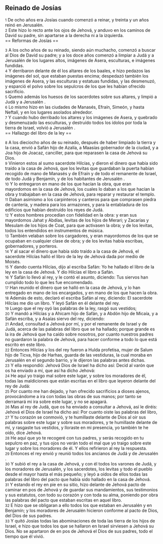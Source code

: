 == Reinado de Josías ==

{{anchor|1}} <small>1</small> De ocho años era Josías cuando comenzó a reinar, y treinta y un años reinó en Jerusalén.<br>
{{anchor|2}} <small>2</small> Este hizo lo recto ante los ojos de Jehová, y anduvo en los caminos de David su padre, sin apartarse a la derecha ni a la izquierda.<br>
== Reformas de Josías ==

{{anchor|3}} <small>3</small> A los ocho años de su reinado, siendo aún muchacho, comenzó a buscar al Dios de David su padre; y a los doce años comenzó a limpiar a Judá y a Jerusalén  de los lugares altos, imágenes de Asera, esculturas, e imágenes fundidas.<br>
{{anchor|4}} <small>4</small> Y derribaron delante de él los altares de los baales, e hizo pedazos las imágenes del sol, que estaban puestas encima; despedazó también los imágenes de Asera, y las esculturas y estatuas fundidas, y las desmenuzó, y esparció el polvo sobre los sepulcros de los que les habían ofrecido sacrificio.<br>
{{anchor|5}} <small>5</small> Quemó además los huesos de los sacerdotes sobre sus altares, y limpió a Judá y a Jerusalén .<br>
{{anchor|6}} <small>6</small> Lo mismo hizo en las ciudades de Manasés, Efraín, Simeón, y hasta Neftalí, y en los lugares asolados alrededor.<br>
{{anchor|7}} <small>7</small> Y cuando hubo derribado los altares y los imágenes de Asera, y quebrado y desmenuzado las esculturas, y destruído todos los ídolos por toda la tierra de Israel, volvió a Jerusalén .<br>
== Hallazgo del libro de la ley ==

{{anchor|8}} <small>8</small> A los dieciocho años de su reinado, después de haber limpiado la tierra y la casa, envió a Safán hijo de Azalía, a Maasías gobernador de la ciudad, y a Joa hijo de Joacaz, canciller, para que reparasen la casa de Jehová su Dios.<br>
{{anchor|9}} <small>9</small> Vinieron estos al sumo sacerdote Hilcías, y dieron el dinero que había sido traído a la casa de Jehová, que los levitas que guardaban la puerta habían recogido de mano de Manasés y de Efraín y de todo el remanente de Israel, de todo Judá y Benjamín, y de los habitantes de Jerusalén .<br>
{{anchor|10}} <small>10</small> Y lo entregaron en mano de los que hacían la obra, que eran mayordomos en la casa de Jehová, los cuales lo daban a los que hacían la obra y trabajaban en la casa de Jehová, para reparar y restaurar el templo.<br>
{{anchor|11}} <small>11</small> Daban asimismo a los carpinteros y canteros para que comprasen piedra de cantería, y madera para los armazones, y para la entabladura de los edificios que habían destruído los reyes de Judá.<br>
{{anchor|12}} <small>12</small> Y estos hombres procedían con fidelidad en la obra: y eran sus mayordomos Jahat y Abdías, levitas de los hijos de Merari; y Zacarías y Mesulam de los hijos de Coat, para que activasen la obra; y de los levitas, todos los entendidos en instrumentos de música.<br>
{{anchor|13}} <small>13</small> También velaban sobre los cargadores, y eran mayordomos de los que se ocupaban en cualquier clase de obra; y de los levitas había escribas, gobernadores, y porteros.<br>
{{anchor|14}} <small>14</small> Y al sacar el dinero que había sido traído a la casa de Jehová, el sacerdote Hilcías halló el libro de la ley de Jehová dada por medio de Moisés.<br>
{{anchor|15}} <small>15</small> Y dando cuenta Hilcías, dijo al escriba Safán: Yo he hallado el libro de la ley en la casa de Jehová. Y dio Hilcías el libro a Safán.<br>
{{anchor|16}} <small>16</small> Y Safán lo llevó al rey, y le contó el asunto, diciendo: Tus siervos han cumplido todo lo que les fue encomendado.<br>
{{anchor|17}} <small>17</small> Han reunido el dinero que se halló en la casa de Jehová, y lo han entregado en mano de los encargados, y en mano de los que hacen la obra.<br>
{{anchor|18}} <small>18</small> Además de esto, declaró el escriba Safán al rey, diciendo: El sacerdote Hilcías me dio un libro. Y leyó Safán en él delante del rey.<br>
{{anchor|19}} <small>19</small> Luego que el rey oyó las palabras de la ley, rasgó sus vestidos;<br>
{{anchor|20}} <small>20</small> Y mandó a Hilcías y a Ahicam hijo de Safán, y a Abdón hijo de Micaía, y a Safán escriba, y a Asaías siervo del rey, diciendo:<br>
{{anchor|21}} <small>21</small> Andad, consultad a Jehová por mí, y por el remanente de Israel y de Judá, acerca de las palabras del libro que se ha hallado; porque grande es la ira de Jehová que ha caído sobre nosotros, por cuanto nuestros padres no guardaron la palabra de Jehová, para hacer conforme a todo lo que está escrito en este libro.<br>
{{anchor|22}} <small>22</small> Entonces Hilcías y los del rey fueron a Hulda profetisa, mujer de Salum hijo de Ticva, hijo de Harhas, guarda de las vestiduras, la cual moraba en Jerusalén  en el segundo barrio, y le dijeron las palabras antes dichas.<br>
{{anchor|23}} <small>23</small> Y ella respondió: Jehová Dios de Israel ha dicho así: Decid al varón que os ha enviado a mí, que así ha dicho Jehová:<br>
{{anchor|24}} <small>24</small> He aquí yo traigo mal sobre este lugar, y sobre los moradores de él, todas las maldiciones que están escritas en el libro que leyeron delante del rey de Judá:<br>
{{anchor|25}} <small>25</small> Por cuanto me han dejado, y han ofrecido sacrificios a dioses ajenos, provocándome a ira con todas las obras de sus manos; por tanto se derramará mi ira sobre este lugar, y no se apagará.<br>
{{anchor|26}} <small>26</small> Mas al rey de Judá, que os ha enviado a consultar a Jehová, así le diréis: Jehová el Dios de Israel ha dicho así: Por cuanto oiste las palabras del libro,<br>
{{anchor|27}} <small>27</small> Y tu corazón se conmovió, y te humillaste delante de Dios al oir sus palabras sobre este lugar y sobre sus moradores, y te humillaste delante de mí, y rasgaste tus vestidos, y lloraste en mi presencia, yo también te he oído, dice Jehová.<br>
{{anchor|28}} <small>28</small> He aquí que yo te recogeré con tus padres, y serás recogido en tu sepulcro en paz, y tus ojos no verán todo el mal que yo traigo sobre este lugar y sobre los moradores de él. Y ellos refirieron al rey la respuesta.<br>
{{anchor|29}} <small>29</small> Entonces el rey envió y reunió todos los ancianos de Judá y de Jerusalén .<br>
{{anchor|30}} <small>30</small> Y subió el rey a la casa de Jehová, y con él todos los varones de Judá, y los moradores de Jerusalén, y los sacerdotes, los levitas y todo el pueblo desde el mayor hasta el más pequeño; y leyó a oídos de ellos todas las palabras del libro del pacto que había sido hallado en la casa de Jehová.<br>
{{anchor|31}} <small>31</small> Y estando el rey en pie en su sitio, hizo delante de Jehová pacto de caminar en pos de Jehová y de guardar sus mandamientos, sus testimonios y sus estatutos, con todo su corazón y con toda su alma, poniendo por obra las palabras del pacto que estaban escritas en aquel libro.<br>
{{anchor|32}} <small>32</small> E hizo que se obligaran a ello todos los que estaban en Jerusalén  y en Benjamín; y los moradores de Jerusalén  hicieron conforme al pacto de Dios, del Dios de sus padres.<br>
{{anchor|33}} <small>33</small> Y quitó Josías todas las abominaciones de toda las tierra de los hijos de Israel, e hizo que todos los que se hallaron en Israel sirviesen a Jehová su Dios. No se apartaron de en pos de Jehová el Dios de sus padres, todo el tiempo que él vivió.<br>
